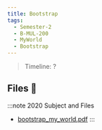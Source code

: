 ```yaml
---
title: Bootstrap
tags:
  - Semester-2
  - B-MUL-200
  - MyWorld
  - Bootstrap
---
```

> Timeline: ?


## Files 📂

:::note 2020 Subject and Files
- [bootstrap_my_world.pdf](https://github.com/Studio-17/Epitech-Subjects/raw/main/Semester-2/B-MUL-200/MyWorld/Bootstrap/bootstrap_my_world.pdf)
:::

